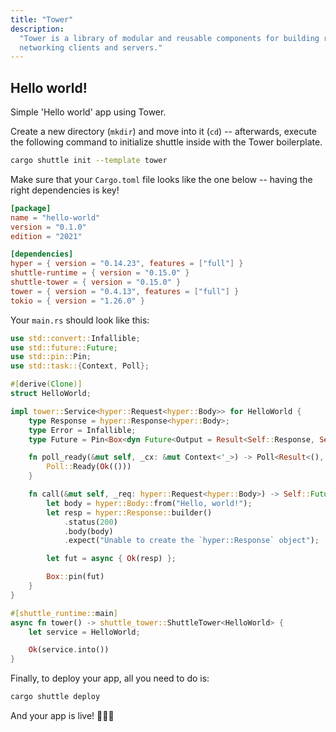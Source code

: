 ```yaml
---
title: "Tower"
description:
  "Tower is a library of modular and reusable components for building robust
  networking clients and servers."
---
```


## Hello world!

Simple 'Hello world' app using Tower.

Create a new directory (`mkdir`) and move into it (`cd`) -- afterwards, execute the following command to initialize shuttle inside with the Tower boilerplate.

```bash
cargo shuttle init --template tower
```

Make sure that your `Cargo.toml` file looks like the one below -- having the right dependencies is key!

```toml Cargo.toml
[package]
name = "hello-world"
version = "0.1.0"
edition = "2021"

[dependencies]
hyper = { version = "0.14.23", features = ["full"] }
shuttle-runtime = { version = "0.15.0" }
shuttle-tower = { version = "0.15.0" }
tower = { version = "0.4.13", features = ["full"] }
tokio = { version = "1.26.0" }
```
Your `main.rs` should look like this:

```Rust main.rs
use std::convert::Infallible;
use std::future::Future;
use std::pin::Pin;
use std::task::{Context, Poll};

#[derive(Clone)]
struct HelloWorld;

impl tower::Service<hyper::Request<hyper::Body>> for HelloWorld {
    type Response = hyper::Response<hyper::Body>;
    type Error = Infallible;
    type Future = Pin<Box<dyn Future<Output = Result<Self::Response, Self::Error>> + Send + Sync>>;

    fn poll_ready(&mut self, _cx: &mut Context<'_>) -> Poll<Result<(), Self::Error>> {
        Poll::Ready(Ok(()))
    }

    fn call(&mut self, _req: hyper::Request<hyper::Body>) -> Self::Future {
        let body = hyper::Body::from("Hello, world!");
        let resp = hyper::Response::builder()
            .status(200)
            .body(body)
            .expect("Unable to create the `hyper::Response` object");

        let fut = async { Ok(resp) };

        Box::pin(fut)
    }
}

#[shuttle_runtime::main]
async fn tower() -> shuttle_tower::ShuttleTower<HelloWorld> {
    let service = HelloWorld;

    Ok(service.into())
}
```

Finally, to deploy your app, all you need to do is:
```bash
cargo shuttle deploy
```

And your app is live! 🎉🎉🎉
